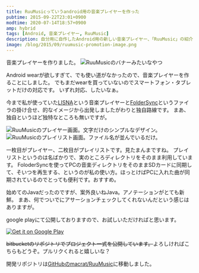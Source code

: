 ```yaml
---
title: RuuMusicっていうandroid用の音楽プレイヤーを作った
pubtime: 2015-09-22T23:01+0900
modtime: 2020-07-14T18:57+0900
amp: hybrid
tags: [Android, 音楽プレイヤー, RuuMusic]
description: 自分用に自作したAndroid用の新しい音楽プレイヤー、「RuuMusic」の紹介です。ファイラのようなUIで音楽を聞ける、シンプルで簡単な音楽プレイヤーです。
image: /blog/2015/09/ruumusic-promotion-image.png
---
```


音楽プレイヤーを作りました。
![RuuMusicのバナーみたいなやつ](/blog/2015/09/ruumusic-promotion-image.png "1230x600")

Android wearが欲しすぎて、でも使い道がなかったので、音楽プレイヤーを作ることにしました。
でもまだwearを買っていないのでスマートフォン・タブレットだけの対応です。
いずれ対応、したいなぁ。

今まで私が使っていた[LISNA](https://play.google.com/store/apps/details?id=org.k52.listen)という音楽プレイヤーと[FolderSync](https://play.google.com/store/apps/details?id=dk.tacit.android.foldersync.full)というファイラの掛け合せ、的なイメージから出発しましたがわりと独自路線です。
まあ、独自というほど独特なところも無いですが。

![RuuMusicのプレイヤー画面。文字だけのシンプルなデザイン。](/blog/2015/09/ruumusic-player.png "288x512")
![RuuMusicのプレイリスト画面。ファイル名が並んでいるだけ。](/blog/2015/09/ruumusic-playlist.png "288x512")

一枚目がプレイヤー、二枚目がプレイリストです。見たまんまですね。
プレイリストというのは名ばかりで、実のところディレクトリをそのまま利用しています。
FoloderSyncを使ってPCの音楽ディレクトリをそのままSDカードに同期して、そいつを再生する、というのが私の使い方。ほっとけばPCに入れた曲が同期されているのでとっても便利です。おすすめ。

始めてのJavaだったのですが、案外良いねJava。アノテーションがとても新鮮。
まあ、何でついでにアサーションチェックしてくれないんだという感じはありますが。

google playにて公開しておりますので、お試しいただければと思います。

[![Get it on Google Play](/blog/2015/09/get-it-on-google-play.png "172x60")](https://play.google.com/store/apps/details?id=jp.blanktar.ruumusic)

~~bitbucketのリポジトリでプロジェクト一式を公開しています。~~よろしければこちらもどうぞ。プルリクくれると嬉しいな？

<PS date="2020-07-14" level={1}>

開発リポジトリは[GitHubのmacrat/RuuMusic](https://github.com/macrat/RuuMusic)に移動しました。

</PS>
